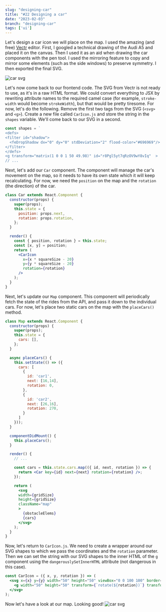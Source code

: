 ```yaml
---
slug: "designing-car"
title: "#22 Designing a car"
date: "2023-02-03"
branch: "designing-car"
tags: ['ui']
---
```

Let's design a car icon we will place on the map. I used the amazing (and free) [Vectr](https://vectr.com/) editor. First, I googled a technical drawing of the Audi A5 and placed it on the canvas. Then I used it as an aid when drawing the car components with the pen tool. I used the mirroring feature to copy and mirror some elements (such as the side windows) to preserve symmetry. I then exported the final SVG.

![car svg](./img-1.png)

Let's now come back to our frontend code. The SVG from Vectr is not ready to use, as it's in a raw HTML format. We could convert everything to JSX by rewriting attribute names to the required camel case (for example, `stroke-width` would become `strokeWidth`), but that would be pretty tiresome. For now, let's do the following. Remove the first two tags from the SVG (`<svg>` and `<g>`). Create a new file called `CarIcon.js` and store the string in the `shapes` variable. We'll come back to our SVG in a second.
```js
const shapes = `
<defs>
<filter id="shadow">
  <feDropShadow dx="0" dy="0" stdDeviation="2" flood-color="#696969"/>
</filter>
</defs>
<g transform="matrix(1 0 0 1 50 49.98)" id="r8Pgl5yt7qRzOV9wY8vIq"  >
// ...
```

Next, let's add our `Car` component. The component will manage the car's movement on the map, so it needs to have its own state which it will keep recalculating. For now, we need the `position` on the map and the `rotation` (the direction) of the car.
```jsx
class Car extends React.Component {
  constructor(props) {
    super(props);
    this.state = {
      position: props.next,
      rotation: props.rotation,
    };
  }

  render() {
    const { position, rotation } = this.state;
    const [x, y] = position;
    return (
      <CarIcon
        x={x * squareSize - 20}
        y={y * squareSize - 20}
        rotation={rotation}
      />
    );
  }
}
```
Next, let's update our `Map` component. This component will periodically fetch the state of the rides from the API, and pass it down to the individual cars. For now, let's place two static cars on the map with the `placeCars()` method.
```jsx
class Map extends React.Component {
  constructor(props) {
    super(props);
    this.state = {
      cars: [],
    };
  }

  async placeCars() {
    this.setState(() => ({
      cars: [
        {
          id: 'car1',
          next: [16,14],
          rotation: 0,
        },
        {
          id: 'car2',
          next: [26,16],
          rotation: 270,
        }
      ]
    }));
  }

  componentDidMount() {
    this.placeCars();
  }

  render() {
    // ...

    const cars = this.state.cars.map(({ id, next, rotation }) => {
      return <Car key={id} next={next} rotation={rotation} />;
    });

    return (
      <svg
      width={gridSize}
      height={gridSize}
      className="map"
      >
        {obstacleElems}
        {cars}
      </svg>
    );
  }
}
```

Now, let's return to `CarIcon.js`. We need to create a wrapper around our SVG shapes to which we pass the coordinates and the `rotation` parameter. Then we can set the string with our SVG shapes to the inner HTML of the `g` component using the `dangerouslySetInnerHTML` attribute (not dangerous in this case).
```jsx
const CarIcon = ({ x, y, rotation }) => (
  <svg x={x} y={y} width="50" height="50" viewBox="0 0 100 100" border="solid 10px black">
    <g width="50" height="50" transform={`rotate(${rotation})`} transform-origin="50px 50px" dangerouslySetInnerHTML={{ __html: shapes }} />
  </svg>
);
```

Now let's have a look at our map. Looking good!
![car svg](./img-2.png)